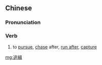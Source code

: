 {{also|追缉}}
==Chinese==
{{zh-forms|s=追缉}}

===Pronunciation===
{{zh-pron
|m=tōng緝
|c=zeoi1 cap1
|cat=v
}}

===Verb===
{{zh-verb}}

# to [[pursue]], [[chase]] after, [[run after]], [[capture]]

[[mg:追緝]]